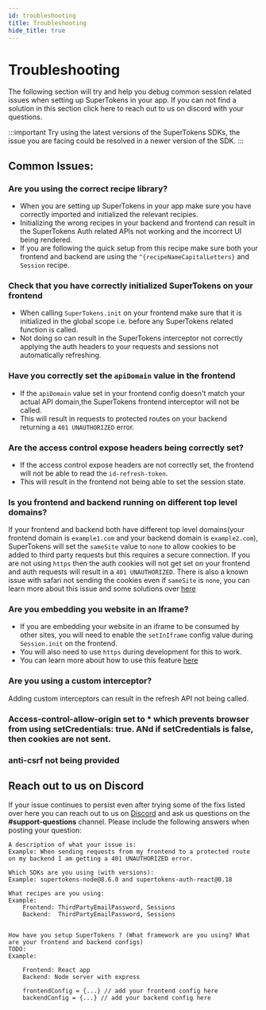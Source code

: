 ```yaml
---
id: troubleshooting
title: Troubleshooting
hide_title: true
---
```


# Troubleshooting

The following section will try and help you debug common session related issues when setting up SuperTokens in your app. If you can not find a solution in this section click here to reach out to us on discord with your questions.

:::important
Try using the latest versions of the SuperTokens SDKs, the issue you are facing could be resolved in a newer version of the SDK.
:::

## Common Issues:
### Are you using the correct recipe library?
- When you are setting up SuperTokens in your app make sure you have correctly imported and initialized the relevant recipies. 
- Initializing the wrong recipes in your backend and frontend can result in the SuperTokens Auth related APIs not working and the incorrect UI being rendered. 
- If you are following the quick setup from this recipe make sure both your frontend and backend are using the `^{recipeNameCapitalLetters}` and `Session` recipe.

### Check that you have correctly initialized SuperTokens on your frontend
- When calling `SuperTokens.init` on your frontend make sure that it is initialized in the global scope i.e. before any SuperTokens related function is called. 
- Not doing so can result in the SuperTokens interceptor not correctly applying the auth headers to your requests and sessions not automatically refreshing.

### Have you correctly set the `apiDomain` value in the frontend
- If the `apiDomain` value set in your frontend config doesn't match your actual API domain,the SuperTokens frontend interceptor will not be called. 
- This will result in requests to protected routes on your backend returning a `401 UNAUTHORIZED` error.  

### Are the access control expose headers being correctly set?
- If the access control expose headers are not correctly set, the frontend will not be able to read the `id-refresh-token`. 
- This will result in the frontend not being able to set the session state.

### Is you frontend and backend running on different top level domains?
If your frontend and backend both have different top level domains(your frontend domain is `example1.com` and your backend domain is `example2.com`), SuperTokens will set the `sameSite` value to `none` to allow cookies to be added to third party requests but this requires a secure connection. If you are not using `https` then the auth cookies will not get set on your frontend and auth requests will result in a `401 UNAUTHORIZED`. There is also a known issue with safari not sending the cookies even if `sameSite` is `none`, you can learn more about this issue and some solutions over [here](./common-customizations/sessions/in-iframe#a-note-on-safari-and-chrome-incognito-mode-only)

### Are you embedding you website in an Iframe?
- If you are embedding your website in an iframe to be consumed by other sites, you will need to enable the `setInIframe` config value during `Session.init` on the frontend. 
- You will also need to use `https` during development for this to work.
- You can learn more about how to use this feature [here](./common-customizations/sessions/in-iframe) 

### Are you using a custom interceptor?
Adding custom interceptors can result in the refresh API not being called.

### Access-control-allow-origin set to * which prevents browser from using setCredentials: true. ANd if setCredentials is false, then cookies are not sent.


### anti-csrf not being provided


## Reach out to us on Discord

If your issue continues to persist even after trying some of the fixs listed over here you can reach out to us on [Discord](https://supertokens.com/discord) and ask us questions on the **#support-questions** channel. Please include the following answers when posting your question:

```
A description of what your issue is:
Example: When sending requests from my frontend to a protected route on my backend I am getting a 401 UNAUTHORIZED error.

Which SDKs are you using (with versions):
Example: supertokens-node@8.6.0 and supertokens-auth-react@0.18

What recipes are you using:
Example:
    Frontend: ThirdPartyEmailPassword, Sessions
    Backend:  ThirdPartyEmailPassword, Sessions


How have you setup SuperTokens ? (What framework are you using? What are your frontend and backend configs)
TODO:
Example:

    Frontend: React app
    Backend: Node server with express 

    frontendConfig = {...} // add your frontend config here
    backendConfig = {...} // add your backend config here

```

